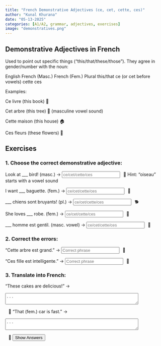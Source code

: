```yaml
---
title: "French Demonstrative Adjectives (ce, cet, cette, ces)"
author: "Kunal Khurana"
date: "05-13-2025"
categories: [A1/A2, grammar, adjectives, exercises]
image: "demonstratives.png"
---
```


::: {.content-visible when-profile="english"}

## Demonstrative Adjectives in French

Used to point out specific things ("this/that/these/those"). They agree in gender/number with the noun:

English	French (Masc.)	French (Fem.)	Plural
this/that	ce (or cet before vowels)	cette	ces

Examples:

Ce livre (this book) 📖

Cet arbre (this tree) 🌳 (masculine vowel sound)

Cette maison (this house) 🏠

Ces fleurs (these flowers) 💐

## Exercises

### 1. Choose the correct demonstrative adjective:
Look at ___ bird! (masc.) →
<input type="text" placeholder="ce/cet/cette/ces" oninput="checkAnswer(this, 'cet')"><span style="margin-left:10px;">🚀 Hint: "oiseau" starts with a vowel sound</span>

I want ___ baguette. (fem.) →
<input type="text" placeholder="ce/cet/cette/ces" oninput="checkAnswer(this, 'cette')"><span style="margin-left:10px;">🥖</span>

___ chiens sont bruyants! (pl.) →
<input type="text" placeholder="ce/cet/cette/ces" oninput="checkAnswer(this, 'ces')"><span style="margin-left:10px;">🐕</span>

She loves ___ robe. (fem.) →
<input type="text" placeholder="ce/cet/cette/ces" oninput="checkAnswer(this, 'cette')"><span style="margin-left:10px;">👗</span>

___ homme est gentil. (masc. vowel) →
<input type="text" placeholder="ce/cet/cette/ces" oninput="checkAnswer(this, 'cet')"><span style="margin-left:10px;">👨</span>

### 2. Correct the errors:
"Cette arbre est grand." →
<input type="text" placeholder="Correct phrase" oninput="checkAnswer(this, 'Cet arbre est grand')"><span style="margin-left:10px;">🌳</span>

"Ces fille est intelligente." →
<input type="text" placeholder="Correct phrase" oninput="checkAnswer(this, 'Cette fille est intelligente')"><span style="margin-left:10px;">👧</span>

### 3. Translate into French:
"These cakes are delicious!" →

<textarea placeholder="..." rows="2" cols="50" oninput="checkTranslation(this, 'Ces gâteaux sont délicieux !')"></textarea><span style="margin-left:10px;">🍰</span>
"That (fem.) car is fast." →

<textarea placeholder="..." rows="2" cols="50" oninput="checkTranslation(this, 'Cette voiture est rapide.')"></textarea><span style="margin-left:10px;">🚗</span>
<button onclick="showAnswers()">Show Answers</button>


<script>  
function showAnswers() {  
    document.querySelectorAll('input[type="text"]').forEach(input => {  
        const correct = input.getAttribute('oninput').match(/'([^']+)'/)[1];  
        input.value = correct;  
        const feedback = input.nextElementSibling;  
        feedback.textContent = "✓ Correct !";  
        feedback.style.color = "green";  
    });  
}  

function checkAllAnswers() {  
    document.querySelectorAll('input[type="text"]').forEach(input => {  
        const correct = input.getAttribute('oninput').match(/'([^']+)'/)[1];  
        checkAnswer(input, correct);  
    });  

    document.querySelectorAll('textarea').forEach(textarea => {  
        const correct = textarea.getAttribute('oninput').match(/'([^']+)'/)[1];  
        checkTranslation(textarea, correct);  
    });  
}  

function checkAnswer(input, correctAnswer) {  
    const feedback = input.nextElementSibling;  
    if (input.value.trim().toLowerCase() === correctAnswer.toLowerCase()) {  
        feedback.textContent = "✓ Correct !";  
        feedback.style.color = "green";  
    } else if (input.value.trim()) {  
        feedback.textContent = "✗ Essayez encore !";  
        feedback.style.color = "red";  
    }  
}  

function checkTranslation(textarea, correctAnswer) {  
    const feedback = textarea.nextElementSibling;  
    if (textarea.value.trim().toLowerCase() === correctAnswer.toLowerCase()) {  
        feedback.textContent = "✓ Correct !";  
        feedback.style.color = "green";  
    } else if (textarea.value.trim()) {  
        feedback.textContent = "✗ Essayez encore !";  
        feedback.style.color = "red";  
    }  
}  
</script>  

:::